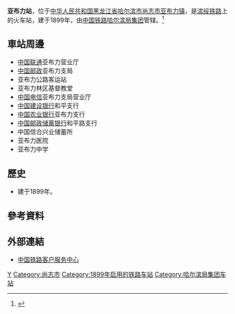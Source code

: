 {{Infobox China railway station 
|车站名称 = 亚布力站
|图片 = File:Yabuli railway station.jpg
|图片介绍 = 
|其他名称 = 亚布洛尼站
|车站拼音 = Yabuli
|英文名称 = Yabuli Railway Station
|车站代码 = 
|电报码 = YBB
|拼音码 = YBL
|车站位置 = [[黑龙江省|黑龙江省]][[哈尔滨市|哈尔滨市]][[尚志市|尚志市]][[亚布力镇|亚布力镇]]
|归属= [[中国铁路哈尔滨局集团|中国铁路哈尔滨局集团]]
|线路 = [[滨绥铁路|滨绥铁路]]
|车站等级 = [[三等站_(中铁)|三等站]]
|月台数目 =  
|股道数目 = 
}}
'''亚布力站'''，位于[[中华人民共和国|中华人民共和国]][[黑龙江省|黑龙江省]][[哈尔滨市|哈尔滨市]][[尚志市|尚志市]][[亚布力镇|亚布力镇]]，是[[滨绥铁路|滨绥铁路]]上的火车站，建于1899年，由[[中国铁路哈尔滨局集团|中国铁路哈尔滨局集团]]管辖。<ref>{{Cite web|title=亚布力火车站介绍|url=http://search.huochepiao.com/huochezhan/jieshao/1495.htm|accessdate=2017-02-03|archiveurl=https://web.archive.org/web/20170203162426/http://search.huochepiao.com/huochezhan/jieshao/1495.htm|archivedate=2017-02-03|dead-url=no}}</ref>
==車站周邊==
* [[中国联通|中国联通]]亚布力营业厅
* [[中国邮政|中国邮政]]亚布力支局
* 亚布力公路客运站
* 亚布力林区基督教堂
* [[中国电信|中国电信]]亚布力支局营业厅
* [[中国建设银行|中国建设银行]]和平支行
* [[中国农业银行|中国农业银行]]亚布力支行
* [[中国邮政储蓄银行|中国邮政储蓄银行]]和平路支行
* 中国信合兴业储蓄所
* 亚布力医院
* 亚布力中学

==歷史==
* 建于1899年。
==參考資料==
{{reflist}}
==外部連結==
* [http://www.12306.cn/mormhweb/ 中国铁路客户服务中心]{{Wayback|url=http://www.12306.cn/mormhweb/ |date=20180205163941 }}
{{China-rail-stub}}
{{滨绥铁路}}
[[Category:哈尔滨市铁路车站|Y]]
[[Category:尚志市|Category:尚志市]]
[[Category:1899年启用的铁路车站|Category:1899年启用的铁路车站]]
[[Category:哈尔滨局集团车站|Category:哈尔滨局集团车站]]